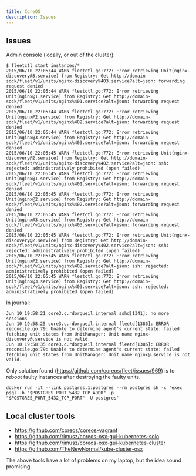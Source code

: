 ```yaml
---
title: CoreOS
description: Issues
---
```


## Issues

Admin console (locally, or out of the cluster):

```
$ fleetctl start instances/*
2015/06/10 22:05:44 WARN fleetctl.go:772: Error retrieving Unit(nginx-discovery@3.service) from Registry: Get http://domain-sock/fleet/v1/units/nginx-discovery%403.service?alt=json: forwarding request denied
2015/06/10 22:05:44 WARN fleetctl.go:772: Error retrieving Unit(nginx@1.service) from Registry: Get http://domain-sock/fleet/v1/units/nginx%401.service?alt=json: forwarding request denied
2015/06/10 22:05:44 WARN fleetctl.go:772: Error retrieving Unit(nginx@2.service) from Registry: Get http://domain-sock/fleet/v1/units/nginx%402.service?alt=json: forwarding request denied
2015/06/10 22:05:44 WARN fleetctl.go:772: Error retrieving Unit(nginx@3.service) from Registry: Get http://domain-sock/fleet/v1/units/nginx%403.service?alt=json: forwarding request denied
2015/06/10 22:05:45 WARN fleetctl.go:772: Error retrieving Unit(nginx-discovery@2.service) from Registry: Get http://domain-sock/fleet/v1/units/nginx-discovery%402.service?alt=json: ssh: rejected: administratively prohibited (open failed)
2015/06/10 22:05:45 WARN fleetctl.go:772: Error retrieving Unit(nginx@1.service) from Registry: Get http://domain-sock/fleet/v1/units/nginx%401.service?alt=json: forwarding request denied
2015/06/10 22:05:45 WARN fleetctl.go:772: Error retrieving Unit(nginx@2.service) from Registry: Get http://domain-sock/fleet/v1/units/nginx%402.service?alt=json: forwarding request denied
2015/06/10 22:05:45 WARN fleetctl.go:772: Error retrieving Unit(nginx@3.service) from Registry: Get http://domain-sock/fleet/v1/units/nginx%403.service?alt=json: forwarding request denied
2015/06/10 22:05:45 WARN fleetctl.go:772: Error retrieving Unit(nginx-discovery@2.service) from Registry: Get http://domain-sock/fleet/v1/units/nginx-discovery%402.service?alt=json: ssh: rejected: administratively prohibited (open failed)
2015/06/10 22:05:45 WARN fleetctl.go:772: Error retrieving Unit(nginx@2.service) from Registry: Get http://domain-sock/fleet/v1/units/nginx%402.service?alt=json: ssh: rejected: administratively prohibited (open failed)
2015/06/10 22:05:45 WARN fleetctl.go:772: Error retrieving Unit(nginx@3.service) from Registry: Get http://domain-sock/fleet/v1/units/nginx%403.service?alt=json: ssh: rejected: administratively prohibited (open failed)
```
In journal:

```
Jun 10 19:58:21 core3.c.rdorgueil.internal sshd[1341]: no more sessions
Jun 10 19:58:25 core3.c.rdorgueil.internal fleetd[1386]: ERROR reconcile.go:79: Unable to determine agent's current state: failed fetching unit states from UnitManager: Unit name nginx-discovery@.service is not valid.
Jun 10 19:58:35 core3.c.rdorgueil.internal fleetd[1386]: ERROR reconcile.go:79: Unable to determine agent's current state: failed fetching unit states from UnitManager: Unit name nginx@.service is not valid.
```
Only solution found (https://github.com/coreos/fleet/issues/969) is to reboot faulty instances after destroying the faulty units.

```shell
docker run -it --link postgres.1:postgres --rm postgres sh -c 'exec psql -h "$POSTGRES_PORT_5432_TCP_ADDR" -p "$POSTGRES_PORT_5432_TCP_PORT" -U postgres'
```
## Local cluster tools

* https://github.com/coreos/coreos-vagrant
* https://github.com/rimusz/coreos-osx-gui-kubernetes-solo
* https://github.com/rimusz/coreos-osx-gui-kubernetes-cluster
* https://github.com/TheNewNormal/kube-cluster-osx

The above tools have a lot of problems on my laptop, but the idea sound promising.
